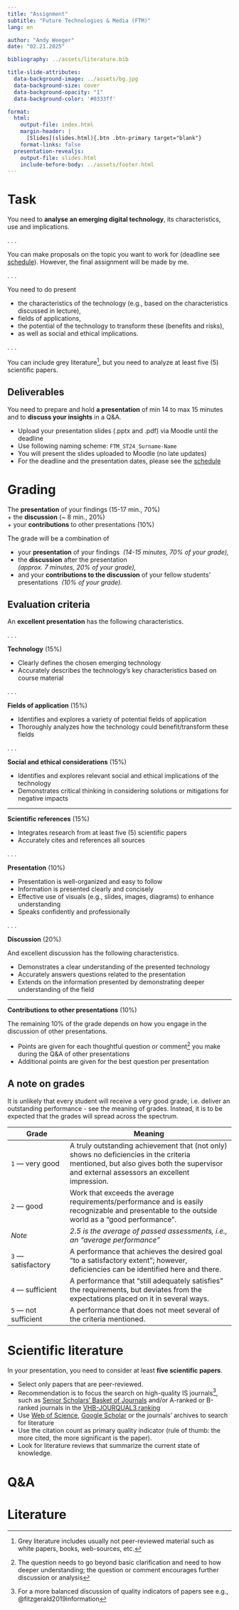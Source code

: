 ```yaml
---
title: "Assignment"  
subtitle: "Future Technologies & Media (FTM)"
lang: en

author: "Andy Weeger"
date: "02.21.2025"

bibliography: ../assets/literature.bib

title-slide-attributes:
  data-background-image: ../assets/bg.jpg
  data-background-size: cover
  data-background-opacity: "1"
  data-background-color: '#0333ff'

format: 
  html:
    output-file: index.html
    margin-header: | 
      [Slides](slides.html){.btn .btn-primary target="blank"}
    format-links: false       
  presentation-revealjs:
    output-file: slides.html
    include-before-body: ../assets/footer.html
---
```



# Task

You need to **analyse an emerging digital technology**, its characteristics, use and implications.

. . .

You can make proposals on the topic you want to work for (deadline see [schedule](../admin/#schedule)). However, the final assignment will be made by me.

. . .

You need to do present

::: incremental
- the characteristics of the technology (e.g., based on the characteristics discussed in lecture), 
- fields of applications,
- the potential of the technology to transform these (benefits and risks),
- as well as social and ethical implications.
:::

. . .

You can include grey literature^[Grey literature includes usually not peer-reviewed material such as white papers, books, web-sources, etc.], but you need to analyze at least five (5) scientific papers.


## Deliverables

:::medium
[You need to prepare and hold **a presentation** of min 14 to max 15 minutes]{.fragment .fade-in} [and to **discuss your insights** in a Q&A.]{.fragment .fade-in}
:::

::: incremental
- Upload your presentation slides (.pptx and .pdf) via Moodle until the deadline
- Use following naming scheme: `FTM_ST24_Surname-Name`
- You will present the slides uploaded to Moodle (no late updates)
- For the deadline and the presentation dates, please see the [schedule](../admin/#schedule)
:::

# Grading

:::html-hidden
:::medium
[The **presentation** of your findings\ [(15-17 min., 70%)]{.light-grey}]{.fragment .fade-in}     
[+ the **discussion**\ [(~ 8 min., 20%)]{.light-grey}]{.fragment .fade-in}     
[+ your **contributions** to other presentations\ [(10%)]{.light-grey}]{.fragment .fade-in}
:::
:::


:::notes
The grade will be a combination of

- your **presentation** of your findings\  
  *(14-15 minutes, 70% of your grade),*
- the **discussion** after the presentation\      
  *(approx. 7 minutes, 20% of your grade),*
- and your **contributions to the discussion** of your fellow students' presentations\ 
  *(10% of your grade).*
:::

## Evaluation criteria {.srollable}

An **excellent presentation** has the following characteristics.

. . .

[**Technology** (15%)]{.h4}

- Clearly defines the chosen emerging technology
- Accurately describes the technology's key characteristics based on course material

. . .

[**Fields of application** (15%)]{.h4}

- Identifies and explores a variety of potential fields of application
- Thoroughly analyzes how the technology could benefit/transform these fields

. . .

[**Social and ethical considerations** (15%)]{.h4}

- Identifies and explores relevant social and ethical implications of the technology
- Demonstrates critical thinking in considering solutions or mitigations for negative impacts

-----

[**Scientific references** (15%)]{.h4}

- Integrates research from at least five (5) scientific papers
- Accurately cites and references all sources

. . .

[**Presentation** (10%)]{.h4}

- Presentation is well-organized and easy to follow
- Information is presented clearly and concisely
- Effective use of visuals (e.g., slides, images, diagrams) to enhance understanding
- Speaks confidently and professionally

. . .

[**Discussion** (20%)]{.h4}

And excellent discussion has the following characteristics.

- Demonstrates a clear understanding of the presented technology
- Accurately answers questions related to the presentation
- Extends on the information presented by demonstrating deeper understanding of the field

-----

[**Contributions to other presentations** (10%)]{.h4}

The remaining 10% of the grade depends on how you engage in the discussion of other presentations.

- Points are given for each thoughtful question or comment^[The question needs to go beyond basic clarification and need to how deeper understanding; the question or comment encourages further discussion or analysis] you make during the Q&A of other presentations
- Additional points are given for the best question per presentation

## A note on grades

:::notes
It is unlikely that every student will receive a very good grade, i.e. deliver an outstanding performance - see the meaning of grades.  Instead, it is to be expected that the grades will spread across the spectrum. 
:::

| Grade                    | Meaning
| ------------------------ | -------------------------------------------------------------------- |
| `1` — very   good            | [A   truly outstanding achievement that (not only) shows no deficiencies in the criteria mentioned, but also gives both the supervisor and external assessors an excellent   impression.]{.fragment} |
| `2` — good                   | [Work   that exceeds the average requirements/performance and is easily recognizable   and presentable to the outside world as a “good performance”.]{.fragment}                                              |
| *Note*                   | *2.5   is the average of passed assessments, i.e., an “average   performance”*                                                                                             |
| `3` — satisfactory           | [A   performance that achieves the desired goal "to a satisfactory   extent";       however, deficiencies can be identified here and there. ]{.fragment}                                                      |
| `4` — sufficient             | [A   performance that “still adequately satisfies” the requirements,       but deviates from the expectations placed on it in several ways.  ]{.fragment}                                                     |
| `5` — not   sufficient      | [A   performance that does not meet several of the criteria mentioned.]{.fragment}                                                                                                                                  |
# Scientific literature

In your presentation, you need to consider at least **five scientific papers**.

::: incremental
- Select only papers that are peer-reviewed.
- Recommendation is to focus the search on high-quality IS journals^[For a more balanced discussion of quality indicators of papers see e.g., @fitzgerald2019information], such as [Senior Scholars’ Basket of Journals](https://aisnet.org/page/SeniorScholarListofPremierJournals) and/or A-ranked or B-ranked journals in the [VHB-JOURQUAL3 ranking](https://vhbonline.org/fileadmin/user_upload/JQ3_WI.pdf)
- Use [Web of Science](https://www-webofscience-com.ezproxy.hnu.de/wos/woscc/basic-search), [Google Scholar](http://ezproxy.hnu.de/login?url=https://scholar.google.de) or the journals’ archives to search for literature
- Use the citation count as primary quality indicator (rule of thumb: the more cited, the more significant is the paper).
- Look for literature reviews that summarize the current state of knowledge.
:::

# Q&A {.html-hidden .unlisted .headline-only .vertical-center background-color="#0333ff" background-image="../assets/bg.jpg"}

# Literature
::: {#refs}
:::
